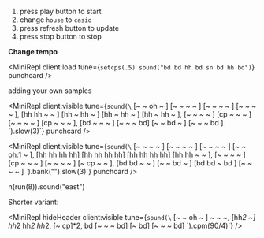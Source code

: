 <Box>

1. press play button to start
2. change `house` to `casio`
3. press refresh button to update
4. press stop button to stop

</Box>

**Change tempo**

<MiniRepl
  client:load
  tune={`setcps(.5)
sound("bd bd hh bd sn bd hh bd")`}
  punchcard
/>

adding your own samples

<MiniRepl
  client:visible
  tune={`sound(\`
[~  ~  oh ~ ] [~  ~  ~  ~ ] [~  ~  ~  ~ ] [~  ~  ~  ~ ],
[hh hh ~  ~ ] [hh ~  hh ~ ] [hh ~  hh ~ ] [hh ~  hh ~ ],
[~  ~  ~  ~ ] [cp ~  ~  ~ ] [~  ~  ~  ~ ] [cp ~  ~  ~ ],
[bd ~  ~  ~ ] [~  ~  ~  bd] [~  ~  bd ~ ] [~  ~  ~ bd ]
\`).slow(3)`}
  punchcard
/>

<MiniRepl
  client:visible
  tune={`sound(\`
[~  ~  ~  ~ ] [~  ~  ~  ~ ] [~  ~  ~  ~ ] [~  ~  oh:1 ~ ],
[hh hh hh hh] [hh hh hh hh] [hh hh hh hh] [hh hh ~  ~ ],
[~  ~  ~  ~ ] [cp ~  ~  ~ ] [~  ~  ~  ~ ] [~  cp ~  ~ ],
[bd bd ~  ~ ] [~  ~  bd ~ ] [bd bd ~ bd ] [~  ~  ~  ~ ]
\`).bank("<RolandTR808 AkaiMPC60>").slow(3)`}
  punchcard
/>

n(run(8)).sound("east")

Shorter variant:

<MiniRepl
  hideHeader
  client:visible
  tune={`sound(\`
[~  ~  oh ~ ] ~ ~ ~,
[hh*2 ~] hh*2 hh*2 hh*2,
[~ cp]*2,
bd [~  ~  ~  bd] [~  bd] [~  ~  ~ bd]
\`).cpm(90/4)`}
/>

